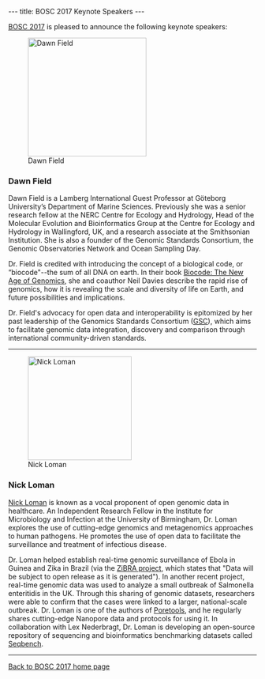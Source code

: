---
title: BOSC 2017 Keynote Speakers
---

[[BOSC 2017]] is pleased to announce the following keynote speakers:

[[Image:DawnFieldy.jpg|240px|right|Dawn Field]]

=== Dawn Field ===

Dawn Field  is a Lamberg International Guest Professor at Göteborg University’s Department of Marine Sciences. Previously she was a senior research fellow at the NERC Centre for Ecology and Hydrology, Head of the Molecular Evolution and Bioinformatics Group at the Centre for Ecology and Hydrology in Wallingford, UK, and a research associate at the Smithsonian Institution. She is also a founder of the Genomic Standards Consortium, the Genomic Observatories Network and Ocean Sampling Day.

Dr. Field is credited with introducing the concept of a biological code, or “biocode"--the sum of all DNA on earth. In their book [https://global.oup.com/academic/product/biocode-9780199687756 Biocode: The New Age of Genomics], she and coauthor Neil Davies describe the rapid rise of genomics, how it is revealing the scale and diversity of life on Earth, and future possibilities and implications. 

Dr. Field's advocacy for open data and interoperability is epitomized by her past leadership of the Genomics Standards Consortium ([http://gensc.org/about-gsc/ GSC]), which aims to facilitate genomic data integration, discovery and comparison through international community-driven standards.

----


[[Image:NickLoman.jpg|210px|left|Nick Loman]]
=== Nick Loman ===

[http://lab.loman.net/about/ Nick Loman] is known as a vocal proponent of open genomic data in healthcare. An Independent Research Fellow in the Institute for Microbiology and Infection at the University of Birmingham, Dr. Loman explores the use of cutting-edge genomics and metagenomics approaches to human pathogens. He promotes the use of open data to facilitate the surveillance and treatment of infectious disease.

Dr. Loman helped establish real-time genomic surveillance of Ebola in Guinea and Zika in Brazil (via the [http://www.zibraproject.org/ ZiBRA project], which states that "Data will be subject to open release as it is generated"). In another recent project, real-time genomic data was used to analyze a small outbreak of Salmonella enteritidis in the UK. Through this sharing of genomic datasets, researchers were able to confirm that the cases were linked to a larger, national-scale outbreak. Dr. Loman is one of the authors of [https://poretools.readthedocs.io/ Poretools], and he regularly shares cutting-edge Nanopore data and protocols for using it. In collaboration with Lex Nederbragt, Dr. Loman is developing an open-source repository of sequencing and bioinformatics benchmarking datasets called [http://lab.loman.net/high-throughput%20sequencing/e.%20coli%20o104%20h4/genomics/2012/10/09/seqbench-a-useful-meta-resource-of-e-coli-sequence-reads/ Seqbench].

----
[[BOSC_2017|Back to BOSC 2017 home page]]